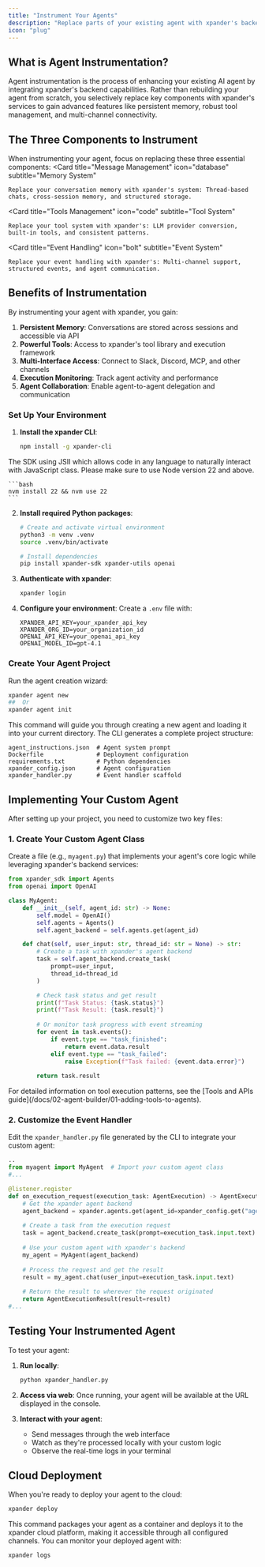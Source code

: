 ```yaml
---
title: "Instrument Your Agents"
description: "Replace parts of your existing agent with xpander's backend capabilities"
icon: "plug"
---
```


## What is Agent Instrumentation?

Agent instrumentation is the process of enhancing your existing AI agent by integrating xpander's backend capabilities. Rather than rebuilding your agent from scratch, you selectively replace key components with xpander's services to gain advanced features like persistent memory, robust tool management, and multi-channel connectivity.


## The Three Components to Instrument

When instrumenting your agent, focus on replacing these three essential components:
<CardGroup cols={3}>
  <Card
    title="Message Management"
    icon="database"
    subtitle="Memory System"
  >
    Replace your conversation memory with xpander's system: Thread-based chats, cross-session memory, and structured storage.
  </Card>

  <Card
    title="Tools Management"
    icon="code"
    subtitle="Tool System"
  >
    Replace your tool system with xpander's: LLM provider conversion, built-in tools, and consistent patterns.
  </Card>

  <Card
    title="Event Handling"
    icon="bolt"
    subtitle="Event System"
  >
    Replace your event handling with xpander's: Multi-channel support, structured events, and agent communication.
  </Card>
</CardGroup>


## Benefits of Instrumentation

By instrumenting your agent with xpander, you gain:

1. **Persistent Memory**: Conversations are stored across sessions and accessible via API
2. **Powerful Tools**: Access to xpander's tool library and execution framework
3. **Multi-Interface Access**: Connect to Slack, Discord, MCP, and other channels
4. **Execution Monitoring**: Track agent activity and performance
5. **Agent Collaboration**: Enable agent-to-agent delegation and communication


### Set Up Your Environment

1. **Install the xpander CLI**:
   ```bash
   npm install -g xpander-cli
   ```
   
<Note> 
    The SDK using JSII which allows code in any language to naturally interact with JavaScript class. Please make sure to use Node version 22 and above.

    ```bash
    nvm install 22 && nvm use 22
    ```
</Note>

2. **Install required Python packages**:
   ```bash
   # Create and activate virtual environment
   python3 -m venv .venv
   source .venv/bin/activate
   
   # Install dependencies
   pip install xpander-sdk xpander-utils openai
   ```

3. **Authenticate with xpander**:
   ```bash
   xpander login
   ```

4. **Configure your environment**:
   Create a `.env` file with:
   ```
   XPANDER_API_KEY=your_xpander_api_key
   XPANDER_ORG_ID=your_organization_id
   OPENAI_API_KEY=your_openai_api_key
   OPENAI_MODEL_ID=gpt-4.1
   ```

### Create Your Agent Project

Run the agent creation wizard:

```bash
xpander agent new 
##  Or
xpander agent init
```

This command will guide you through creating a new agent and loading it into your current directory. The CLI generates a complete project structure:

```
agent_instructions.json  # Agent system prompt
Dockerfile               # Deployment configuration
requirements.txt         # Python dependencies
xpander_config.json      # Agent configuration
xpander_handler.py       # Event handler scaffold
```

## Implementing Your Custom Agent

After setting up your project, you need to customize two key files:

### 1. Create Your Custom Agent Class

Create a file (e.g., `myagent.py`) that implements your agent's core logic while leveraging xpander's backend services:

```python myagent.py
from xpander_sdk import Agents
from openai import OpenAI

class MyAgent:
    def __init__(self, agent_id: str) -> None:
        self.model = OpenAI()
        self.agents = Agents()
        self.agent_backend = self.agents.get(agent_id)

    def chat(self, user_input: str, thread_id: str = None) -> str:
        # Create a task with xpander's agent backend
        task = self.agent_backend.create_task(
            prompt=user_input, 
            thread_id=thread_id
        )

        # Check task status and get result
        print(f"Task Status: {task.status}")
        print(f"Task Result: {task.result}")
        
        # Or monitor task progress with event streaming
        for event in task.events():
            if event.type == "task_finished":
                return event.data.result
            elif event.type == "task_failed":
                raise Exception(f"Task failed: {event.data.error}")
        
        return task.result
```

<Note>
For detailed information on tool execution patterns, see the [Tools and APIs guide](/docs/02-agent-builder/01-adding-tools-to-agents).
</Note>

### 2. Customize the Event Handler

Edit the `xpander_handler.py` file generated by the CLI to integrate your custom agent:

```python xpander_handler.py
..
from myagent import MyAgent  # Import your custom agent class
#...

@listener.register
def on_execution_request(execution_task: AgentExecution) -> AgentExecutionResult:
    # Get the xpander agent backend
    agent_backend = xpander.agents.get(agent_id=xpander_config.get("agent_id"))
    
    # Create a task from the execution request
    task = agent_backend.create_task(prompt=execution_task.input.text) 
    
    # Use your custom agent with xpander's backend
    my_agent = MyAgent(agent_backend)
    
    # Process the request and get the result
    result = my_agent.chat(user_input=execution_task.input.text)
    
    # Return the result to wherever the request originated
    return AgentExecutionResult(result=result)
#...
```

## Testing Your Instrumented Agent

To test your agent:

1. **Run locally**:
   ```bash
   python xpander_handler.py
   ```

2. **Access via web**:
   Once running, your agent will be available at the URL displayed in the console.

3. **Interact with your agent**:
   - Send messages through the web interface
   - Watch as they're processed locally with your custom logic
   - Observe the real-time logs in your terminal

## Cloud Deployment

When you're ready to deploy your agent to the cloud:

```bash
xpander deploy
```

This command packages your agent as a container and deploys it to the xpander cloud platform, making it accessible through all configured channels. You can monitor your deployed agent with:

```bash
xpander logs
```